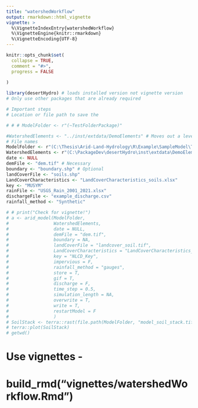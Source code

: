 ```yaml
---
title: "watershedWorkflow"
output: rmarkdown::html_vignette
vignette: >
  %\VignetteIndexEntry{watershedWorkflow}
  %\VignetteEngine{knitr::rmarkdown}
  %\VignetteEncoding{UTF-8}
---
```


```r

knitr::opts_chunk$set(
  collapse = TRUE,
  comment = "#>",
  progress = FALSE
  
)
```

<!-- $$(K_{macro} -  K_{FieldCond}) {\frac{W_{surf}-Field_{cap}}{d_{soil}}} ({\frac{Sat_{mc} - Field_{cap}}{d_{soil} + K_{FieldCond}}})^{-1}$$ -->
<!-- $${\frac{W_{surf}-Field_{cap}}{d_{soil}}}$$ -->
<!-- $$ {\frac{Sat_{mc} - Field_{cap}}{d_{soil} + K_{FieldCond}}$$ -->
```r
library(desertHydro) # loads installed version not vignette version
# Only use other packages that are already required

```

```r
# Important steps
# Location or file path to save the 

# # # ModelFolder <- r"(~TestFolderPackage)"

#WatershedElements <- "../inst/extdata/DemoElements" # Moves out a level to get to data folder
# File names
ModelFolder <- r"(C:\Thesis\Arid-Land-Hydrology\R\Example\SampleModel\TestFolderPackage)" 
WatershedElements <- r"(C:\PackageDev\desertHydro\inst\extdata\DemoElements)"
date <- NULL
demFile <- "dem.tif" # Necessary
boundary <- "boundary.shp" # Optional
landCoverFile <- "soils.shp"
LandCoverCharacteristics <- "LandCoverCharacteristics_soils.xlsx"
key <- "MUSYM"
rainFile <- "USGS_Rain_2001_2021.xlsx"
dischargeFile <- "example_discharge.csv"
rainfall_method <- "Synthetic"

# # print("Check for vignette!")
# a <- arid_model(ModelFolder,
#                 WatershedElements,
#                 date = NULL,
#                 demFile = "dem.tif",
#                 boundary = NA,
#                 landCoverFile = "landcover_soil.tif",
#                 LandCoverCharacteristics = "LandCoverCharacteristics_soils.xlsx",
#                 key = "NLCD_Key",
#                 impervious = F,
#                 rainfall_method = "gauges",
#                 store = T,
#                 gif = T,
#                 discharge = F,
#                 time_step = 0.5,
#                 simulation_length = NA,
#                 overwrite = T,
#                 write = T,
#                 restartModel = F
#                 )
# SoilStack <- terra::rast(file.path(ModelFolder, "model_soil_stack.tif"))
# terra::plot(SoilStack)
# getwd()
```

# Use vignettes -
# build_rmd("vignettes/watershedWorkflow.Rmd")

